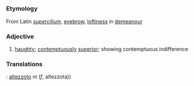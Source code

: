 =={{en}}==
===Etymology===
From Latin ''[[supercilium]]'', [[eyebrow]], [[loftiness]] in [[demeanour]]

===Adjective===
# [[haughty]]; [[contemptuously]] [[superior]]; showing contemptuous indifference

===Translations===
{{it}}: [[altezzoto]] ''m'' (''f'', altezzota))